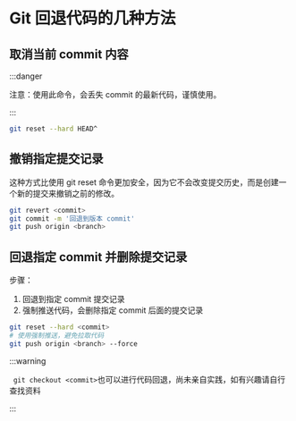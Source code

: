 # Git 回退代码的几种方法

## 取消当前 commit 内容

:::danger

注意：使用此命令，会丢失 commit 的最新代码，谨慎使用。

:::

```bash
git reset --hard HEAD^
```

## 撤销指定提交记录

这种方式比使用 git reset 命令更加安全，因为它不会改变提交历史，而是创建一个新的提交来撤销之前的修改。

```bash
git revert <commit>
git commit -m '回退到版本 commit'
git push origin <branch>
```

## 回退指定 commit 并删除提交记录

步骤：

1. 回退到指定 commit 提交记录
2. 强制推送代码，会删除指定 commit 后面的提交记录

```bash
git reset --hard <commit>
# 使用强制推送，避免拉取代码
git push origin <branch> --force
```

:::warning

` git checkout <commit>`也可以进行代码回退，尚未亲自实践，如有兴趣请自行查找资料

:::

